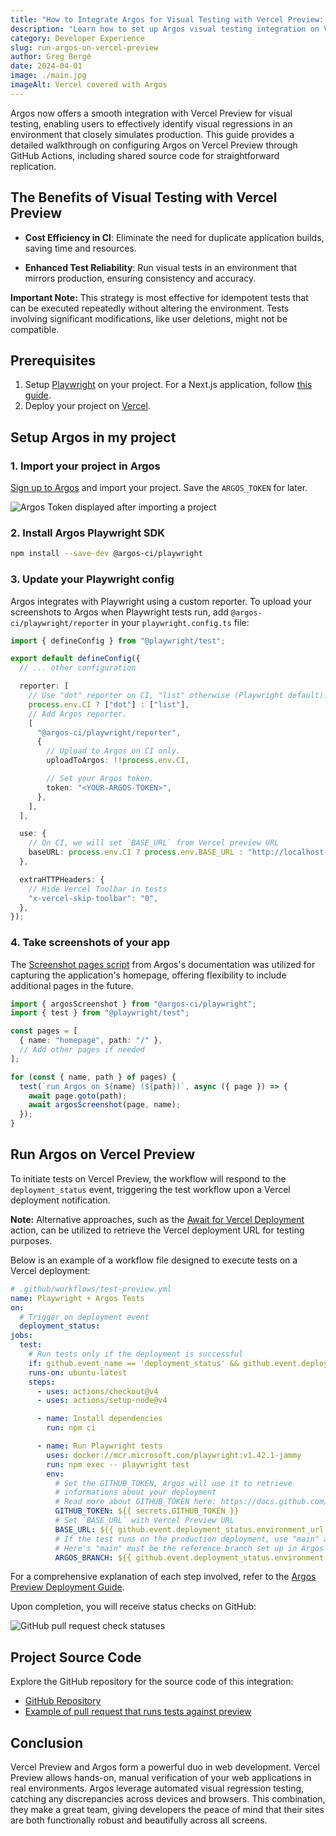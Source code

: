 ```yaml
---
title: "How to Integrate Argos for Visual Testing with Vercel Preview: A Comprehensive Guide"
description: "Learn how to set up Argos visual testing integration on Vercel Preview deployments using GitHub Actions, enhancing your CI/CD pipeline for better visual regression detection."
category: Developer Experience
slug: run-argos-on-vercel-preview
author: Greg Bergé
date: 2024-04-01
image: ./main.jpg
imageAlt: Vercel covered with Argos
---
```


Argos now offers a smooth integration with Vercel Preview for visual testing, enabling users to effectively identify visual regressions in an environment that closely simulates production. This guide provides a detailed walkthrough on configuring Argos on Vercel Preview through GitHub Actions, including shared source code for straightforward replication.

<MainImage />

## The Benefits of Visual Testing with Vercel Preview

- **Cost Efficiency in CI**: Eliminate the need for duplicate application builds, saving time and resources.

- **Enhanced Test Reliability**: Run visual tests in an environment that mirrors production, ensuring consistency and accuracy.

**Important Note:** This strategy is most effective for idempotent tests that can be executed repeatedly without altering the environment. Tests involving significant modifications, like user deletions, might not be compatible.

## Prerequisites

1. Setup [Playwright](https://playwright.dev/) on your project. For a Next.js application, follow [this guide](https://nextjs.org/docs/pages/building-your-application/testing/playwright).
2. Deploy your project on [Vercel](https://vercel.com/).

## Setup Argos in my project

### 1. Import your project in Argos

[Sign up to Argos](https://app.argos-ci.com/signup) and import your project. Save the `ARGOS_TOKEN` for later.

![Argos Token displayed after importing a project](/assets/articles/run-argos-on-vercel-preview/argos-token.png)

### 2. Install Argos Playwright SDK

```sh
npm install --save-dev @argos-ci/playwright
```

### 3. Update your Playwright config

Argos integrates with Playwright using a custom reporter. To upload your screenshots to Argos when Playwright tests run, add `@argos-ci/playwright/reporter` in your `playwright.config.ts` file:

```ts
import { defineConfig } from "@playwright/test";

export default defineConfig({
  // ... other configuration

  reporter: [
    // Use "dot" reporter on CI, "list" otherwise (Playwright default).
    process.env.CI ? ["dot"] : ["list"],
    // Add Argos reporter.
    [
      "@argos-ci/playwright/reporter",
      {
        // Upload to Argos on CI only.
        uploadToArgos: !!process.env.CI,

        // Set your Argos token.
        token: "<YOUR-ARGOS-TOKEN>",
      },
    ],
  ],

  use: {
    // On CI, we will set `BASE_URL` from Vercel preview URL
    baseURL: process.env.CI ? process.env.BASE_URL : "http://localhost:3000",
  },

  extraHTTPHeaders: {
    // Hide Vercel Toolbar in tests
    "x-vercel-skip-toolbar": "0",
  },
});
```

### 4. Take screenshots of your app

The [Screenshot pages script](https://argos-ci.com/docs/screenshot-pages-script) from Argos's documentation was utilized for capturing the application's homepage, offering flexibility to include additional pages in the future.

```ts
import { argosScreenshot } from "@argos-ci/playwright";
import { test } from "@playwright/test";

const pages = [
  { name: "homepage", path: "/" },
  // Add other pages if needed
];

for (const { name, path } of pages) {
  test(`run Argos on ${name} (${path})`, async ({ page }) => {
    await page.goto(path);
    await argosScreenshot(page, name);
  });
}
```

## Run Argos on Vercel Preview

To initiate tests on Vercel Preview, the workflow will respond to the `deployment_status` event, triggering the test workflow upon a Vercel deployment notification.

**Note:** Alternative approaches, such as the [Await for Vercel Deployment](https://github.com/marketplace/actions/await-for-vercel-deployment) action, can be utilized to retrieve the Vercel deployment URL for testing purposes.

Below is an example of a workflow file designed to execute tests on a Vercel deployment:

```yml
# .github/workflows/test-preview.yml
name: Playwright + Argos Tests
on:
  # Trigger on deployment event
  deployment_status:
jobs:
  test:
    # Run tests only if the deployment is successful
    if: github.event_name == 'deployment_status' && github.event.deployment_status.state == 'success'
    runs-on: ubuntu-latest
    steps:
      - uses: actions/checkout@v4
      - uses: actions/setup-node@v4

      - name: Install dependencies
        run: npm ci

      - name: Run Playwright tests
        uses: docker://mcr.microsoft.com/playwright:v1.42.1-jammy
        run: npm exec -- playwright test
        env:
          # Set the GITHUB_TOKEN, Argos will use it to retrieve
          # informations about your deployment
          # Read more about GITHUB_TOKEN here: https://docs.github.com/en/actions/security-guides/automatic-token-authentication
          GITHUB_TOKEN: ${{ secrets.GITHUB_TOKEN }}
          # Set `BASE_URL` with Vercel Preview URL
          BASE_URL: ${{ github.event.deployment_status.environment_url }}
          # If the test runs on the production deployment, use "main" as branch
          # Here's "main" must be the reference branch set up in Argos
          ARGOS_BRANCH: ${{ github.event.deployment_status.environment == 'Production' && 'main' || '' }}
```

For a comprehensive explanation of each step involved, refer to the [Argos Preview Deployment Guide](https://argos-ci.com/docs/run-on-preview-deployment).

Upon completion, you will receive status checks on GitHub:

![GitHub pull request check statuses](/assets/articles/run-argos-on-vercel-preview/argos-checks.png)

## Project Source Code

Explore the GitHub repository for the source code of this integration:

- [GitHub Repository](https://github.com/jsfez/argos-vercel-preview)
- [Example of pull request that runs tests against preview](https://github.com/jsfez/argos-vercel-preview/pull/2)

## Conclusion

Vercel Preview and Argos form a powerful duo in web development. Vercel Preview allows hands-on, manual verification of your web applications in real environments. Argos leverage automated visual regression testing, catching any discrepancies across devices and browsers. This combination, they make a great team, giving developers the peace of mind that their sites are both functionally robust and beautifully across all screens.

